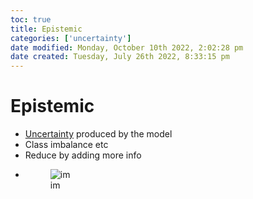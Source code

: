 ```yaml
---
toc: true
title: Epistemic
categories: ['uncertainty']
date modified: Monday, October 10th 2022, 2:02:28 pm
date created: Tuesday, July 26th 2022, 8:33:15 pm
---
```


# Epistemic
- [Uncertainty](Uncertainty.qmd) produced by the model
- Class imbalance etc
- Reduce by adding more info
- ![im](images/Pasted%20image%2020220323154101.png)



